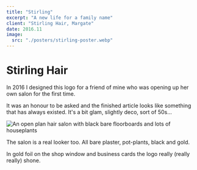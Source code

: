 ```yaml
---
title: "Stirling"
excerpt: "A new life for a family name"
client: "Stirling Hair, Margate"
date: 2016.11
image:
  src: "./posters/stirling-poster.webp"
---
```



# Stirling Hair

In 2016 I designed this logo for a friend of mine who was opening up her own salon for the first time.

It was an honour to be asked and the finished article looks like something that has always existed. It's a bit glam, slightly deco, sort of 50s...

<Image
	class="body-image"
	src={shop}
	alt="An open plan hair salon with black bare floorboards and lots of houseplants"
/>

The salon is a real looker too. All bare plaster, pot-plants, black and gold.

In gold foil on the shop window and business cards the logo really (really really) shone.
